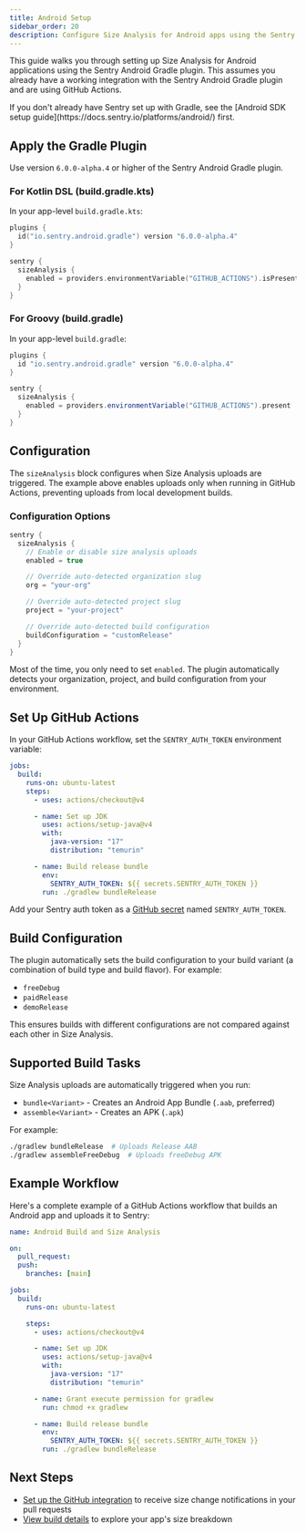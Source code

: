 ```yaml
---
title: Android Setup
sidebar_order: 20
description: Configure Size Analysis for Android apps using the Sentry Gradle plugin and GitHub Actions.
---
```


This guide walks you through setting up Size Analysis for Android applications using the Sentry Android Gradle plugin. This assumes you already have a working integration with the Sentry Android Gradle plugin and are using GitHub Actions.

<Alert level="info">
  If you don't already have Sentry set up with Gradle, see the [Android SDK
  setup guide](https://docs.sentry.io/platforms/android/) first.
</Alert>

## Apply the Gradle Plugin

Use version `6.0.0-alpha.4` or higher of the Sentry Android Gradle plugin.

### For Kotlin DSL (build.gradle.kts)

In your app-level `build.gradle.kts`:

```kotlin
plugins {
  id("io.sentry.android.gradle") version "6.0.0-alpha.4"
}

sentry {
  sizeAnalysis {
    enabled = providers.environmentVariable("GITHUB_ACTIONS").isPresent
  }
}
```

### For Groovy (build.gradle)

In your app-level `build.gradle`:

```groovy
plugins {
  id "io.sentry.android.gradle" version "6.0.0-alpha.4"
}

sentry {
  sizeAnalysis {
    enabled = providers.environmentVariable("GITHUB_ACTIONS").present
  }
}
```

## Configuration

The `sizeAnalysis` block configures when Size Analysis uploads are triggered. The example above enables uploads only when running in GitHub Actions, preventing uploads from local development builds.

### Configuration Options

```kotlin
sentry {
  sizeAnalysis {
    // Enable or disable size analysis uploads
    enabled = true

    // Override auto-detected organization slug
    org = "your-org"

    // Override auto-detected project slug
    project = "your-project"

    // Override auto-detected build configuration
    buildConfiguration = "customRelease"
  }
}
```

Most of the time, you only need to set `enabled`. The plugin automatically detects your organization, project, and build configuration from your environment.

## Set Up GitHub Actions

In your GitHub Actions workflow, set the `SENTRY_AUTH_TOKEN` environment variable:

```yaml
jobs:
  build:
    runs-on: ubuntu-latest
    steps:
      - uses: actions/checkout@v4

      - name: Set up JDK
        uses: actions/setup-java@v4
        with:
          java-version: "17"
          distribution: "temurin"

      - name: Build release bundle
        env:
          SENTRY_AUTH_TOKEN: ${{ secrets.SENTRY_AUTH_TOKEN }}
        run: ./gradlew bundleRelease
```

Add your Sentry auth token as a [GitHub secret](https://docs.github.com/en/actions/security-guides/encrypted-secrets) named `SENTRY_AUTH_TOKEN`.

## Build Configuration

The plugin automatically sets the build configuration to your build variant (a combination of build type and build flavor). For example:

- `freeDebug`
- `paidRelease`
- `demoRelease`

This ensures builds with different configurations are not compared against each other in Size Analysis.

## Supported Build Tasks

Size Analysis uploads are automatically triggered when you run:

- `bundle<Variant>` - Creates an Android App Bundle (`.aab`, preferred)
- `assemble<Variant>` - Creates an APK (`.apk`)

For example:

```bash
./gradlew bundleRelease  # Uploads Release AAB
./gradlew assembleFreeDebug  # Uploads freeDebug APK
```

## Example Workflow

Here's a complete example of a GitHub Actions workflow that builds an Android app and uploads it to Sentry:

```yaml
name: Android Build and Size Analysis

on:
  pull_request:
  push:
    branches: [main]

jobs:
  build:
    runs-on: ubuntu-latest

    steps:
      - uses: actions/checkout@v4

      - name: Set up JDK
        uses: actions/setup-java@v4
        with:
          java-version: "17"
          distribution: "temurin"

      - name: Grant execute permission for gradlew
        run: chmod +x gradlew

      - name: Build release bundle
        env:
          SENTRY_AUTH_TOKEN: ${{ secrets.SENTRY_AUTH_TOKEN }}
        run: ./gradlew bundleRelease
```

## Next Steps

- [Set up the GitHub integration](/product/size-analysis/github-integration/) to receive size change notifications in your pull requests
- [View build details](/product/size-analysis/build-details/) to explore your app's size breakdown
